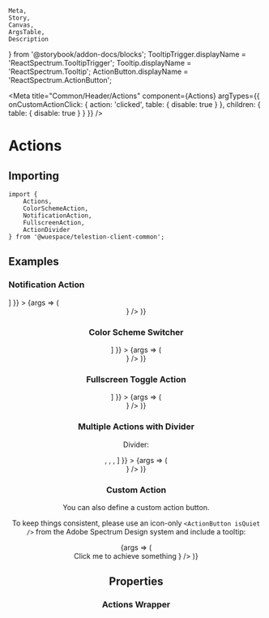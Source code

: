 	Meta,
	Story,
	Canvas,
	ArgsTable,
	Description
} from '@storybook/addon-docs/blocks';
TooltipTrigger.displayName = 'ReactSpectrum.TooltipTrigger';
Tooltip.displayName = 'ReactSpectrum.Tooltip';
ActionButton.displayName = 'ReactSpectrum.ActionButton';

<Meta
	title="Common/Header/Actions"
	component={Actions}
	argTypes={{
		onCustomActionClick: { action: 'clicked', table: { disable: true } },
		children: { table: { disable: true } }
	}}
/>

# Actions

<Description of={Actions} />

## Importing

```tsx
import {
	Actions,
	ColorSchemeAction,
	NotificationAction,
	FullscreenAction,
	ActionDivider
} from '@wuespace/telestion-client-common';
```

## Examples

### Notification Action

<Description of={NotificationAction} />

<Canvas>
	<Story
		height={'128px'}
		inline={false}
		name="Notification Action"
		args={{ children: [<NotificationAction />] }}
	>
		{args => (
			<CommonWrapper>
				<Header right={<Actions {...args} />} />
			</CommonWrapper>
		)}
	</Story>
</Canvas>

### Color Scheme Switcher

<Description of={ColorSchemeAction} />

<Canvas>
	<Story
		height={'128px'}
		inline={false}
		name="Color Schema Switcher"
		args={{ children: [<ColorSchemeAction />] }}
	>
		{args => (
			<CommonWrapper>
				<Header right={<Actions {...args} />} />
			</CommonWrapper>
		)}
	</Story>
</Canvas>

### Fullscreen Toggle Action

<Description of={FullscreenAction} />

<Canvas>
	<Story
		height={'128px'}
		inline={false}
		name="Fullscreen Toggle"
		args={{ children: [<FullscreenAction />] }}
	>
		{args => (
			<CommonWrapper>
				<Header right={<Actions {...args} />} />
			</CommonWrapper>
		)}
	</Story>
</Canvas>

### Multiple Actions with Divider

Divider:

<Description of={ActionDivider} />

<Canvas>
	<Story
		height={'128px'}
		inline={false}
		name="Multiple Actions"
		args={{
			children: [
				<NotificationAction />,
				<FullscreenAction />,
				<ActionDivider />,
				<ColorSchemeAction />
			]
		}}
	>
		{args => (
			<CommonWrapper>
				<Header right={<Actions {...args} />} />
			</CommonWrapper>
		)}
	</Story>
</Canvas>

### Custom Action

You can also define a custom action button.

To keep things consistent, please use an icon-only `<ActionButton isQuiet />` from the Adobe Spectrum Design system and include
a tooltip:

<Canvas>
	<Story height={'128px'} name="Custom Action" args={{}} inline={false}>
		{args => (
			<CommonWrapper>
				<Header
					right={
						<Actions>
							<TooltipTrigger>
								<ActionButton onPress={args.onCustomActionClick} isQuiet>
									<CustomIcon />
								</ActionButton>
								<Tooltip>Click me to achieve something</Tooltip>
							</TooltipTrigger>
						</Actions>
					}
				/>
			</CommonWrapper>
		)}
	</Story>
</Canvas>

## Properties

### Actions Wrapper

<ArgsTable of={Actions} />
